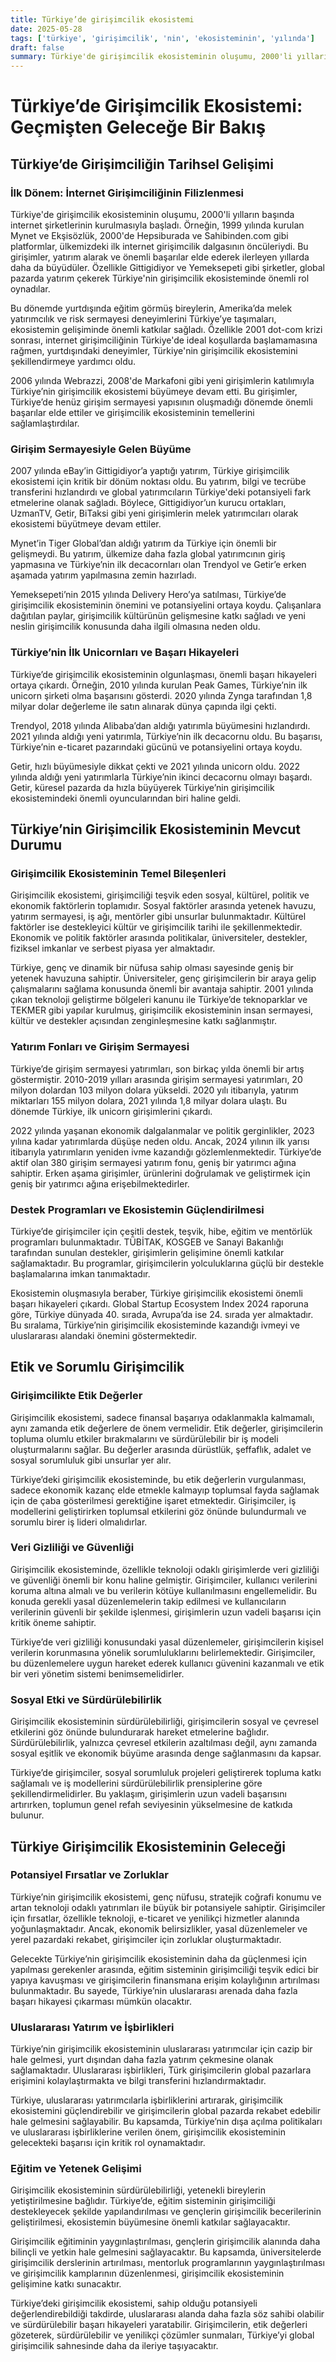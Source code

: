 ```yaml
---
title: Türkiye’de girişimcilik ekosistemi
date: 2025-05-28
tags: ['türkiye', 'girişimcilik', 'nin', 'ekosisteminin', 'yılında']
draft: false
summary: Türkiye'de girişimcilik ekosisteminin oluşumu, 2000'li yılların başında internet şirketlerinin kurulmasıyla başladı.
---
```


# Türkiye’de Girişimcilik Ekosistemi: Geçmişten Geleceğe Bir Bakış

## Türkiye’de Girişimciliğin Tarihsel Gelişimi

### İlk Dönem: İnternet Girişimciliğinin Filizlenmesi

Türkiye'de girişimcilik ekosisteminin oluşumu, 2000'li yılların başında internet şirketlerinin kurulmasıyla başladı. Örneğin, 1999 yılında kurulan Mynet ve Ekşisözlük, 2000'de Hepsiburada ve Sahibinden.com gibi platformlar, ülkemizdeki ilk internet girişimcilik dalgasının öncüleriydi. Bu girişimler, yatırım alarak ve önemli başarılar elde ederek ilerleyen yıllarda daha da büyüdüler. Özellikle Gittigidiyor ve Yemeksepeti gibi şirketler, global pazarda yatırım çekerek Türkiye'nin girişimcilik ekosisteminde önemli rol oynadılar.

Bu dönemde yurtdışında eğitim görmüş bireylerin, Amerika’da melek yatırımcılık ve risk sermayesi deneyimlerini Türkiye’ye taşımaları, ekosistemin gelişiminde önemli katkılar sağladı. Özellikle 2001 dot-com krizi sonrası, internet girişimciliğinin Türkiye'de ideal koşullarda başlamamasına rağmen, yurtdışındaki deneyimler, Türkiye'nin girişimcilik ekosistemini şekillendirmeye yardımcı oldu.

2006 yılında Webrazzi, 2008'de Markafoni gibi yeni girişimlerin katılımıyla Türkiye’nin girişimcilik ekosistemi büyümeye devam etti. Bu girişimler, Türkiye’de henüz girişim sermayesi yapısının oluşmadığı dönemde önemli başarılar elde ettiler ve girişimcilik ekosisteminin temellerini sağlamlaştırdılar.

### Girişim Sermayesiyle Gelen Büyüme

2007 yılında eBay’in Gittigidiyor’a yaptığı yatırım, Türkiye girişimcilik ekosistemi için kritik bir dönüm noktası oldu. Bu yatırım, bilgi ve tecrübe transferini hızlandırdı ve global yatırımcıların Türkiye'deki potansiyeli fark etmelerine olanak sağladı. Böylece, Gittigidiyor’un kurucu ortakları, UzmanTV, Getir, BiTaksi gibi yeni girişimlerin melek yatırımcıları olarak ekosistemi büyütmeye devam ettiler.

Mynet’in Tiger Global’dan aldığı yatırım da Türkiye için önemli bir gelişmeydi. Bu yatırım, ülkemize daha fazla global yatırımcının giriş yapmasına ve Türkiye’nin ilk decacornları olan Trendyol ve Getir’e erken aşamada yatırım yapılmasına zemin hazırladı.

Yemeksepeti’nin 2015 yılında Delivery Hero’ya satılması, Türkiye’de girişimcilik ekosisteminin önemini ve potansiyelini ortaya koydu. Çalışanlara dağıtılan paylar, girişimcilik kültürünün gelişmesine katkı sağladı ve yeni neslin girişimcilik konusunda daha ilgili olmasına neden oldu.

### Türkiye’nin İlk Unicornları ve Başarı Hikayeleri

Türkiye’de girişimcilik ekosisteminin olgunlaşması, önemli başarı hikayeleri ortaya çıkardı. Örneğin, 2010 yılında kurulan Peak Games, Türkiye’nin ilk unicorn şirketi olma başarısını gösterdi. 2020 yılında Zynga tarafından 1,8 milyar dolar değerleme ile satın alınarak dünya çapında ilgi çekti.

Trendyol, 2018 yılında Alibaba’dan aldığı yatırımla büyümesini hızlandırdı. 2021 yılında aldığı yeni yatırımla, Türkiye’nin ilk decacornu oldu. Bu başarısı, Türkiye’nin e-ticaret pazarındaki gücünü ve potansiyelini ortaya koydu.

Getir, hızlı büyümesiyle dikkat çekti ve 2021 yılında unicorn oldu. 2022 yılında aldığı yeni yatırımlarla Türkiye’nin ikinci decacornu olmayı başardı. Getir, küresel pazarda da hızla büyüyerek Türkiye’nin girişimcilik ekosistemindeki önemli oyuncularından biri haline geldi. 

## Türkiye’nin Girişimcilik Ekosisteminin Mevcut Durumu

### Girişimcilik Ekosisteminin Temel Bileşenleri

Girişimcilik ekosistemi, girişimciliği teşvik eden sosyal, kültürel, politik ve ekonomik faktörlerin toplamıdır. Sosyal faktörler arasında yetenek havuzu, yatırım sermayesi, iş ağı, mentörler gibi unsurlar bulunmaktadır. Kültürel faktörler ise destekleyici kültür ve girişimcilik tarihi ile şekillenmektedir. Ekonomik ve politik faktörler arasında politikalar, üniversiteler, destekler, fiziksel imkanlar ve serbest piyasa yer almaktadır.

Türkiye, genç ve dinamik bir nüfusa sahip olması sayesinde geniş bir yetenek havuzuna sahiptir. Üniversiteler, genç girişimcilerin bir araya gelip çalışmalarını sağlama konusunda önemli bir avantaja sahiptir. 2001 yılında çıkan teknoloji geliştirme bölgeleri kanunu ile Türkiye’de teknoparklar ve TEKMER gibi yapılar kurulmuş, girişimcilik ekosisteminin insan sermayesi, kültür ve destekler açısından zenginleşmesine katkı sağlanmıştır.

### Yatırım Fonları ve Girişim Sermayesi

Türkiye’de girişim sermayesi yatırımları, son birkaç yılda önemli bir artış göstermiştir. 2010-2019 yılları arasında girişim sermayesi yatırımları, 20 milyon dolardan 103 milyon dolara yükseldi. 2020 yılı itibarıyla, yatırım miktarları 155 milyon dolara, 2021 yılında 1,8 milyar dolara ulaştı. Bu dönemde Türkiye, ilk unicorn girişimlerini çıkardı.

2022 yılında yaşanan ekonomik dalgalanmalar ve politik gerginlikler, 2023 yılına kadar yatırımlarda düşüşe neden oldu. Ancak, 2024 yılının ilk yarısı itibarıyla yatırımların yeniden ivme kazandığı gözlemlenmektedir. Türkiye’de aktif olan 380 girişim sermayesi yatırım fonu, geniş bir yatırımcı ağına sahiptir. Erken aşama girişimler, ürünlerini doğrulamak ve geliştirmek için geniş bir yatırımcı ağına erişebilmektedirler.

### Destek Programları ve Ekosistemin Güçlendirilmesi

Türkiye’de girişimciler için çeşitli destek, teşvik, hibe, eğitim ve mentörlük programları bulunmaktadır. TÜBİTAK, KOSGEB ve Sanayi Bakanlığı tarafından sunulan destekler, girişimlerin gelişimine önemli katkılar sağlamaktadır. Bu programlar, girişimcilerin yolculuklarına güçlü bir destekle başlamalarına imkan tanımaktadır.

Ekosistemin oluşmasıyla beraber, Türkiye girişimcilik ekosistemi önemli başarı hikayeleri çıkardı. Global Startup Ecosystem Index 2024 raporuna göre, Türkiye dünyada 40. sırada, Avrupa’da ise 24. sırada yer almaktadır. Bu sıralama, Türkiye’nin girişimcilik ekosisteminde kazandığı ivmeyi ve uluslararası alandaki önemini göstermektedir.

## Etik ve Sorumlu Girişimcilik

### Girişimcilikte Etik Değerler

Girişimcilik ekosistemi, sadece finansal başarıya odaklanmakla kalmamalı, aynı zamanda etik değerlere de önem vermelidir. Etik değerler, girişimcilerin topluma olumlu etkiler bırakmalarını ve sürdürülebilir bir iş modeli oluşturmalarını sağlar. Bu değerler arasında dürüstlük, şeffaflık, adalet ve sosyal sorumluluk gibi unsurlar yer alır.

Türkiye’deki girişimcilik ekosisteminde, bu etik değerlerin vurgulanması, sadece ekonomik kazanç elde etmekle kalmayıp toplumsal fayda sağlamak için de çaba gösterilmesi gerektiğine işaret etmektedir. Girişimciler, iş modellerini geliştirirken toplumsal etkilerini göz önünde bulundurmalı ve sorumlu birer iş lideri olmalıdırlar.

### Veri Gizliliği ve Güvenliği

Girişimcilik ekosisteminde, özellikle teknoloji odaklı girişimlerde veri gizliliği ve güvenliği önemli bir konu haline gelmiştir. Girişimciler, kullanıcı verilerini koruma altına almalı ve bu verilerin kötüye kullanılmasını engellemelidir. Bu konuda gerekli yasal düzenlemelerin takip edilmesi ve kullanıcıların verilerinin güvenli bir şekilde işlenmesi, girişimlerin uzun vadeli başarısı için kritik öneme sahiptir.

Türkiye’de veri gizliliği konusundaki yasal düzenlemeler, girişimcilerin kişisel verilerin korunmasına yönelik sorumluluklarını belirlemektedir. Girişimciler, bu düzenlemelere uygun hareket ederek kullanıcı güvenini kazanmalı ve etik bir veri yönetim sistemi benimsemelidirler.

### Sosyal Etki ve Sürdürülebilirlik

Girişimcilik ekosisteminin sürdürülebilirliği, girişimcilerin sosyal ve çevresel etkilerini göz önünde bulundurarak hareket etmelerine bağlıdır. Sürdürülebilirlik, yalnızca çevresel etkilerin azaltılması değil, aynı zamanda sosyal eşitlik ve ekonomik büyüme arasında denge sağlanmasını da kapsar.

Türkiye’de girişimciler, sosyal sorumluluk projeleri geliştirerek topluma katkı sağlamalı ve iş modellerini sürdürülebilirlik prensiplerine göre şekillendirmelidirler. Bu yaklaşım, girişimlerin uzun vadeli başarısını artırırken, toplumun genel refah seviyesinin yükselmesine de katkıda bulunur.

## Türkiye Girişimcilik Ekosisteminin Geleceği

### Potansiyel Fırsatlar ve Zorluklar

Türkiye’nin girişimcilik ekosistemi, genç nüfusu, stratejik coğrafi konumu ve artan teknoloji odaklı yatırımları ile büyük bir potansiyele sahiptir. Girişimciler için fırsatlar, özellikle teknoloji, e-ticaret ve yenilikçi hizmetler alanında yoğunlaşmaktadır. Ancak, ekonomik belirsizlikler, yasal düzenlemeler ve yerel pazardaki rekabet, girişimciler için zorluklar oluşturmaktadır.

Gelecekte Türkiye’nin girişimcilik ekosisteminin daha da güçlenmesi için yapılması gerekenler arasında, eğitim sisteminin girişimciliği teşvik edici bir yapıya kavuşması ve girişimcilerin finansmana erişim kolaylığının artırılması bulunmaktadır. Bu sayede, Türkiye’nin uluslararası arenada daha fazla başarı hikayesi çıkarması mümkün olacaktır.

### Uluslararası Yatırım ve İşbirlikleri

Türkiye’nin girişimcilik ekosisteminin uluslararası yatırımcılar için cazip bir hale gelmesi, yurt dışından daha fazla yatırım çekmesine olanak sağlamaktadır. Uluslararası işbirlikleri, Türk girişimcilerin global pazarlara erişimini kolaylaştırmakta ve bilgi transferini hızlandırmaktadır.

Türkiye, uluslararası yatırımcılarla işbirliklerini artırarak, girişimcilik ekosistemini güçlendirebilir ve girişimcilerin global pazarda rekabet edebilir hale gelmesini sağlayabilir. Bu kapsamda, Türkiye’nin dışa açılma politikaları ve uluslararası işbirliklerine verilen önem, girişimcilik ekosisteminin gelecekteki başarısı için kritik rol oynamaktadır.

### Eğitim ve Yetenek Gelişimi

Girişimcilik ekosisteminin sürdürülebilirliği, yetenekli bireylerin yetiştirilmesine bağlıdır. Türkiye’de, eğitim sisteminin girişimciliği destekleyecek şekilde yapılandırılması ve gençlerin girişimcilik becerilerinin geliştirilmesi, ekosistemin büyümesine önemli katkılar sağlayacaktır.

Girişimcilik eğitiminin yaygınlaştırılması, gençlerin girişimcilik alanında daha bilinçli ve yetkin hale gelmesini sağlayacaktır. Bu kapsamda, üniversitelerde girişimcilik derslerinin artırılması, mentorluk programlarının yaygınlaştırılması ve girişimcilik kamplarının düzenlenmesi, girişimcilik ekosisteminin gelişimine katkı sunacaktır.

Türkiye’deki girişimcilik ekosistemi, sahip olduğu potansiyeli değerlendirebildiği takdirde, uluslararası alanda daha fazla söz sahibi olabilir ve sürdürülebilir başarı hikayeleri yaratabilir. Girişimcilerin, etik değerleri gözeterek, sürdürülebilir ve yenilikçi çözümler sunmaları, Türkiye’yi global girişimcilik sahnesinde daha da ileriye taşıyacaktır.
        